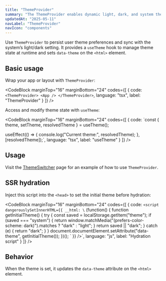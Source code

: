 ```yaml
---
title: "ThemeProvider"
summary: "The ThemeProvider enables dynamic light, dark, and system themes by syncing user preferences with the `data-theme` attribute and exposing a global theme context."
updatedAt: "2025-05-11"
navLabel: "ThemeProvider"
navIcon: "components"
---
```


Use `ThemeProvider` to persist user theme preferences and sync with the system’s light/dark setting. It provides a `useTheme` hook to manage theme state at runtime and sets `data-theme` on the `<html>` element.

## Basic usage

Wrap your app or layout with `ThemeProvider`:

<CodeBlock
  marginTop="16"
  marginBottom="24"
  codes={[
    {
      code:
`<ThemeProvider>
    <App />
</ThemeProvider>`,
      language: "tsx",
      label: "ThemeProvider"
    }
  ]}
/>

Access and modify theme state with `useTheme`:

<CodeBlock
  marginTop="16"
  marginBottom="24"
  codes={[
    {
      code:
`const { theme, setTheme, resolvedTheme } = useTheme();

useEffect(() => {
    console.log("Current theme:", resolvedTheme);
}, [resolvedTheme]);`,
      language: "tsx",
      label: "useTheme"
    }
  ]}
/>

## Usage

Visit the [ThemeSwitcher](/once-ui/components/themeSwitcher) page for an example of how to use `ThemeProvider`.

## SSR hydration

Inject this script into the `<head>` to set the initial theme before hydration:

<CodeBlock
  marginTop="16"
  marginBottom="24"
  codes={[
    {
      code:
`<script dangerouslySetInnerHTML={{ __html: \`
    (function() {
      function getInitialTheme() {
        try {
          const saved = localStorage.getItem("theme");
          if (saved === "system") {
            return window.matchMedia("(prefers-color-scheme: dark)").matches ? "dark" : "light";
          }
          return saved || "dark";
        } catch (e) {
          return "dark";
        }
      }
      document.documentElement.setAttribute("data-theme", getInitialTheme());
    })();
\` }} />`,
      language: "js",
      label: "Hydration script"
    }
  ]}
/>

## Behavior

When the theme is set, it updates the `data-theme` attribute on the `<html>` element.